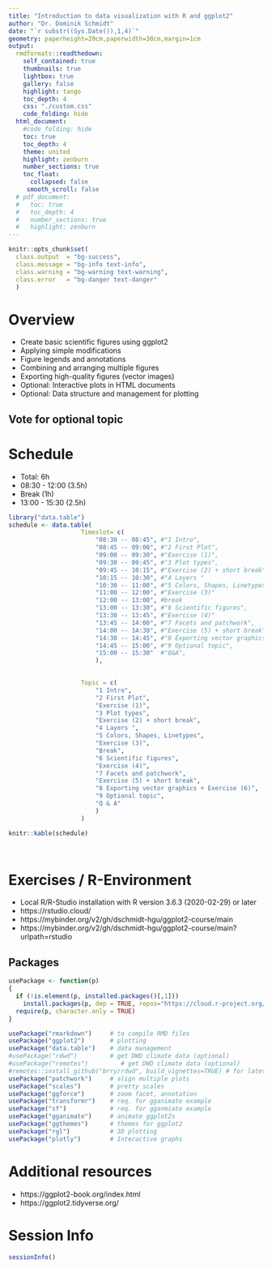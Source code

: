 ```yaml
---
title: "Introduction to data visualization with R and ggplot2"
author: "Dr. Dominik Schmidt"
date: "`r substr((Sys.Date()),1,4)`"
geometry: paperheight=20cm,paperwidth=30cm,margin=1cm
output:
  rmdformats::readthedown:
    self_contained: true
    thumbnails: true
    lightbox: true
    gallery: false
    highlight: tango
    toc_depth: 4    
    css: "./custom.css"     
    code_folding: hide
  html_document:
    #code_folding: hide
    toc: true
    toc_depth: 4
    theme: united
    highlight: zenburn
    number_sections: true
    toc_float: 
      collapsed: false
     smooth_scroll: false
  # pdf_document:
  #   toc: true
  #   toc_depth: 4
  #   number_sections: true
  #   highlight: zenburn
---
```


```r

knitr::opts_chunk$set(
  class.output  = "bg-success",
  class.message = "bg-info text-info",
  class.warning = "bg-warning text-warning",
  class.error   = "bg-danger text-danger"
  )

```
 
# Overview     

 
- Create basic scientific figures using ggplot2 
- Applying simple modifications 
- Figure legends and annotations 
- Combining and arranging multiple figures 
- Exporting high-quality figures (vector images) 
- Optional: Interactive plots in HTML documents 
- Optional: Data structure and management for plotting 


## Vote for optional topic


# Schedule 

- Total: 6h 
- 08:30 - 12:00 (3.5h)
- Break (1h)
- 13:00 - 15:30 (2.5h)






```r

library("data.table")
schedule <- data.table( 
					Timeslot= c(
						"08:30 -- 08:45", #"1 Intro", 
						"08:45 -- 09:00", #"2 First Plot",
						"09:00 -- 09:30", #"Exercise (1)",
						"09:30 -- 09:45", #"3 Plot types",
						"09:45 -- 10:15", #"Exercise (2) + short break",
						"10:15 -- 10:30", #"4 Layers "
						"10:30 -- 11:00", #"5 Colors, Shapes, Linetypes",
						"11:00 -- 12:00", #"Exercise (3)"
						"12:00 -- 13:00", #break
						"13:00 -- 13:30", #"6 Scientific figures",	
						"13:30 -- 13:45", #"Exercise (4)"
						"13:45 -- 14:00", #"7 Facets and patchwork",	
						"14:00 -- 14:30", #"Exercise (5) + short break"	
						"14:30 -- 14:45", #"8 Exporting vector graphics",	
						"14:45 -- 15:00", #"9 Optional topic",	
						"15:00 -- 15:30"  #"Q&A",		
						),
					                        

					Topic = c(
						"1 Intro", 
						"2 First Plot",
						"Exercise (1)",
						"3 Plot types",
						"Exercise (2) + short break",
						"4 Layers ",
						"5 Colors, Shapes, Linetypes",
						"Exercise (3)",
						"Break",
						"6 Scientific figures",	
						"Exercise (4)",
						"7 Facets and patchwork",	
						"Exercise (5) + short break",	
						"8 Exporting vector graphics + Exercise (6)",	
						"9 Optional topic",	
						"Q & A"
						)
					)

knitr::kable(schedule)




```



# Exercises / R-Environment

- Local R/R-Studio installation with R version 3.6.3 (2020-02-29) or later
- https://rstudio.cloud/
- https://mybinder.org/v2/gh/dschmidt-hgu/ggplot2-course/main
- https://mybinder.org/v2/gh/dschmidt-hgu/ggplot2-course/main?urlpath=rstudio

## Packages

```r

usePackage <- function(p)   
{ 
  if (!is.element(p, installed.packages()[,1])) 
    install.packages(p, dep = TRUE, repos="https://cloud.r-project.org/", lib=.libPaths()[1]) 
  require(p, character.only = TRUE) 
} 

usePackage("rmarkdown")     # to compile RMD files
usePackage("ggplot2")  		# plotting
usePackage("data.table")    # data management
#usePackage("rdwd")         # get DWD climate data (optional)
#usePackage("remotes")         # get DWD climate data (optional)
#remotes::install_github("brry/rdwd", build_vignettes=TRUE) # for latest version
usePackage("patchwork")     # align multiple plots
usePackage("scales")        # pretty scales
usePackage("ggforce")       # zoom facet, annotation
usePackage("transformr")    # req. for gganimate example
usePackage("sf")            # req. for gganmiate example
usePackage("gganimate")     # animate ggplot2s
usePackage("ggthemes")      # themes for ggplot2
usePackage("rgl")           # 3D plotting
usePackage("plotly")        # Interactive graphs


```



# Additional resources

- https://ggplot2-book.org/index.html
- https://ggplot2.tidyverse.org/


#  Session Info

```r

sessionInfo()

```
